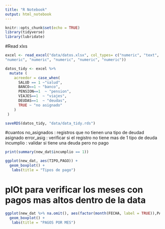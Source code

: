 ```yaml
---
title: "R Notebook"
output: html_notebook
---
```


```r
knitr::opts_chunk$set(echo = TRUE)
library(tidyverse)
library(lubridate)
```
#Read xlxs

```r
excel <- read_excel("data/datos.xlsx", col_types= c("numeric", "text", "date", "text", "numeric", "text", "numeric",
"numeric", "numeric", "numeric", "numeric", "numeric"))

datos_tidy <- excel %>% 
  mutate (
    acreedor = case_when(
      SALUD == 1 ~"salud",
      BANCO==1 ~ "banco",
      PENSION==1  ~ "pension",
      VIAJES==1  ~ "viajes",
      DEUDAS==1  ~ "deudas",
      TRUE ~ "no asignado"
    )
 )

saveRDS(datos_tidy, "data/data_tidy.rds")
```

#cuantos 
no_asignados : registros que no tienen una tipo de deudad asignado 
error_asig   : verificar si el registro no tiene mas de 1 tipo de deuda
incumplio    : validar si tiene una deuda pero no pago 
```r
print(summary(new_dat$incumplio == 1))
```

```r
ggplot(new_dat, aes(TIPO,PAGO)) +
  geom_boxplot() +
   labs(title = "Tipos de pago")
```

# plOt para verificar los meses con pagos mas altos dentro de la data

```r

ggplot(new_dat %>% na.omit(), aes(factor(month(FECHA, label = TRUE)),PAGO)) +
  geom_boxplot() +
   labs(title = "PAGOS POR MES")
```

